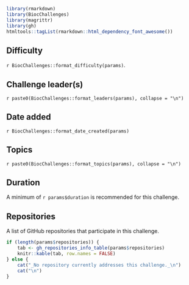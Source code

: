 ```r
library(rmarkdown)
library(BiocChallenges)
library(magrittr)
library(gh)
htmltools::tagList(rmarkdown::html_dependency_font_awesome())
```

## Difficulty

`r BiocChallenges::format_difficulty(params)`.

## Challenge leader(s)

`r paste0(BiocChallenges::format_leaders(params), collapse = "\n")`

## Date added

`r BiocChallenges::format_date_created(params)`

## Topics

`r paste0(BiocChallenges::format_topics(params), collapse = "\n")`

## Duration

A minimum of `r params$duration` is recommended for this challenge.

## Repositories

A list of GitHub repositories that participate in this challenge.

```r
if (length(params$repositories)) {
    tab <- gh_repositories_info_table(params$repositories)
    knitr::kable(tab, row.names = FALSE)
} else {
    cat("_No repository currently addresses this challenge._\n")
    cat("\n")
}
```
